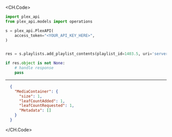 
<CH.Code>
```python AddPlaylistContents.py
import plex_api
from plex_api.models import operations

s = plex_api.PlexAPI(
    access_token="<YOUR_API_KEY_HERE>",
)


res = s.playlists.add_playlist_contents(playlist_id=1403.5, uri='server://12345/com.plexapp.plugins.library/library/metadata/1', play_queue_id=123)

if res.object is not None:
    # handle response
    pass
```
---

```json Example Response
  {
    "MediaContainer": {
      "size": 1,
      "leafCountAdded": 1,
      "leafCountRequested": 1,
      "Metadata": []
    }
  }
```
</CH.Code>
